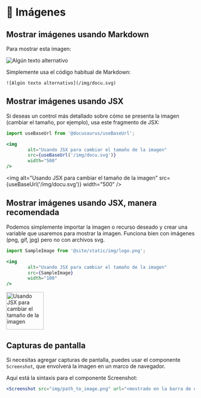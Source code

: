 # 🌅 Imágenes

## Mostrar imágenes usando Markdown

Para mostrar esta imagen:

![Algún texto alternativo](/img/docu.svg)

Simplemente usa el código habitual de Markdown:

```
![Algún texto alternativo](/img/docu.svg)
```

## Mostrar imágenes usando JSX

Si deseas un control más detallado sobre cómo se presenta la imagen (cambiar el tamaño, por ejemplo), usa este fragmento de JSX:

```jsx
import useBaseUrl from '@docusaurus/useBaseUrl';

<img
        alt="Usando JSX para cambiar el tamaño de la imagen"
        src={useBaseUrl('/img/docu.svg')}
        width="500"
/>
```


<img
        alt="Usando JSX para cambiar el tamaño de la imagen"
        src={useBaseUrl('/img/docu.svg')}
        width="500"
/>

## Mostrar imágenes usando JSX, manera recomendada

Podemos simplemente importar la imagen o recurso deseado y crear una variable que usaremos para mostrar la imagen. Funciona bien con imágenes (png, gif, jpg) pero no con archivos svg.

```jsx
import SampleImage from '@site/static/img/logo.png';

<img
        alt="Usando JSX para cambiar el tamaño de la imagen"
        src={SampleImage}
        width="100"
/>
```


<img
        alt="Usando JSX para cambiar el tamaño de la imagen"
        src={SampleImage}
        width="100"
/>

## Capturas de pantalla

Si necesitas agregar capturas de pantalla, puedes usar el componente `Screenshot`, que envolverá la imagen en un marco de navegador.

<Screenshot src="img/screenshot.png" url="https://github.com/mongodb-developer/docusauru-workshop" alt="Captura de pantalla de la documentación" />

Aquí está la sintaxis para el componente Screenshot:

```jsx
<Screenshot src="img/path_to_image.png" url="<mostrado en la barra de direcciones" alt="Texto alternativo para la imagen" />
```